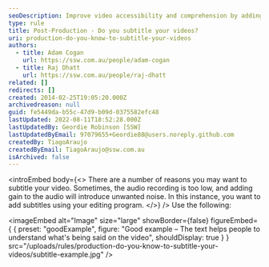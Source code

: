 ```yaml
---
seoDescription: Improve video accessibility and comprehension by adding subtitles that enhance audio clarity and provide a clear understanding of spoken dialogue.
type: rule
title: Post-Production - Do you subtitle your videos?
uri: production-do-you-know-to-subtitle-your-videos
authors:
  - title: Adam Cogan
    url: https://ssw.com.au/people/adam-cogan
  - title: Raj Dhatt
    url: https://ssw.com.au/people/raj-dhatt
related: []
redirects: []
created: 2014-02-25T19:05:20.000Z
archivedreason: null
guid: fe5449da-b55c-47d9-b09d-0375582efc48
lastUpdated: 2022-08-11T18:52:28.000Z
lastUpdatedBy: Geordie Robinson [SSW]
lastUpdatedByEmail: 97079655+Geordie88@users.noreply.github.com
createdBy: TiagoAraujo
createdByEmail: TiagoAraujo@ssw.com.au
isArchived: false
---
```


<introEmbed
  body={<>
There are a number of reasons you may want to subtitle your video. Sometimes, the audio recording is too low, and adding gain to the audio will introduce unwanted noise. In this instance, you want to add subtitles using your editing program.
  </>}
/>
Use the following:

<imageEmbed
  alt="Image"
  size="large"
  showBorder={false}
  figureEmbed={ {
    preset: "goodExample",
    figure: "Good example – The text helps people to understand what's being said on the video",
    shouldDisplay: true
  } }
  src="/uploads/rules/production-do-you-know-to-subtitle-your-videos/subtitle-example.jpg"
/>
